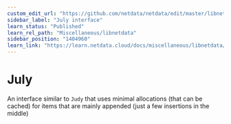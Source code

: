 ```yaml
---
custom_edit_url: "https://github.com/netdata/netdata/edit/master/libnetdata/july/README.md"
sidebar_label: "July interface"
learn_status: "Published"
learn_rel_path: "Miscellaneous/libnetdata"
sidebar_position: "1404960"
learn_link: "https://learn.netdata.cloud/docs/miscellaneous/libnetdata/july-interface"
---
```




# July

An interface similar to `Judy` that uses minimal allocations (that can be cached)
for items that are mainly appended (just a few insertions in the middle)


